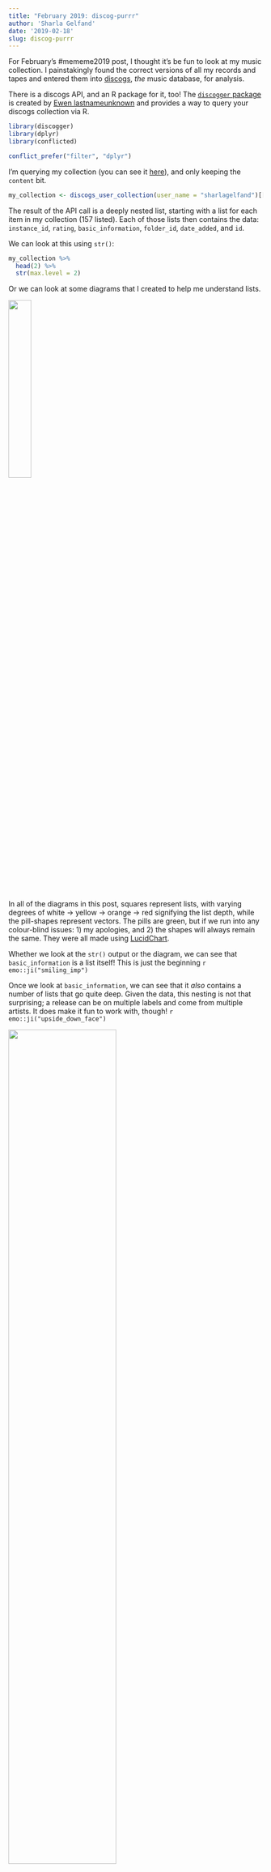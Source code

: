 ```yaml
---
title: "February 2019: discog-purrr"
author: 'Sharla Gelfand'
date: '2019-02-18'
slug: discog-purrr
---
```


For February's #mememe2019 post, I thought it's be fun to look at my music collection. I painstakingly found the correct versions of all my records and tapes and entered them into [discogs](https://www.discogs.com/), *the* music database, for analysis.

There is a discogs API, and an R package for it, too! The [`discogger` package](https://github.com/ewenme/discogger) is created by [Ewen lastnameunknown](https://twitter.com/ewen_) and provides a way to query your discogs collection via R.

```r
library(discogger)
library(dplyr)
library(conflicted)

conflict_prefer("filter", "dplyr")
```

I'm querying my collection (you can see it [here](https://www.discogs.com/user/sharlagelfand/collection)), and only keeping the `content` bit.

```r
my_collection <- discogs_user_collection(user_name = "sharlagelfand")[["content"]]
```

The result of the API call is a deeply nested list, starting with a list for each item in my collection (157 listed). Each of those lists then contains the data: `instance_id`, `rating`, `basic_information`, `folder_id`, `date_added`, and `id`. 

We can look at this using `str()`:

```r
my_collection %>%
  head(2) %>%
  str(max.level = 2)
```

Or we can look at some diagrams that I created to help me understand lists. 

![](/images/discogger-purrr/initial_list.png){width=30%}

In all of the diagrams in this post, squares represent lists, with varying degrees of white -> yellow -> orange -> red signifying the list depth, while the pill-shapes represent vectors. The pills are green, but if we run into any colour-blind issues: 1) my apologies, and 2) the shapes will always remain the same. They were all made using [LucidChart](https://www.lucidchart.com/).

Whether we look at the `str()` output or the diagram, we can see that `basic_information` is a list itself! This is just the beginning `r emo::ji("smiling_imp")`

Once we look at `basic_information`, we can see that it *also* contains a number of lists that go quite deep. Given the data, this nesting is not that surprising; a release can be on multiple labels and come from multiple artists. It does make it fun to work with, though! `r emo::ji("upside_down_face")`

![](/images/discogger-purrr/basic_information_list.png){width=65%}

```r
my_collection[[1]][["basic_information"]] %>%
  str()
```

For me, the first step is to extract the `basic_information` part only, and transpose it. `purrr:transpose()` "turns a list-of lists 'inside-out.'" I want to turn the list inside-out so that it starts to look more like a data frame, with a list of *variables* rather than a list of *records* (like, observations -- not `r emo::ji("cd")`).

```r
library(purrr)

basic_information <- my_collection %>%
  map("basic_information") %>%
  transpose()
```

Once we do that, the list looks totally different. Now we have a list that contains the *variables* from `basic_information`, and *each of those* is a list with 157 elements (lists) in them.

```r
basic_information %>%
  str(max.level = 1)
```

So,

1. Yes, this diagram is massive.
2. No, the exact data is not always the same from diagram to diagram `r emo::ji("information_desk_person")`
3. An empty list means there is no data. Some variables have missing data, e.g. sometimes there isn't `text` in `formats`. Sometimes `master_url` is missing, etc.

![](/images/discogger-purrr/basic_information_transpose.png){width=100%}

Now I have a wayyy better idea of what all that ugly `str()` output (omitted here) means. The deep nesting in `descriptions` is horrifying, but I'm confident in my ability to do it `r emo::ji("muscle")`.

The next step is to make that list into a tibble, and only keep the variables I care about. Once we do that, it's a little less hectic to look at.

```r
basic_information_tibble <- basic_information %>%
  as_tibble() %>%
  select(id, title, artists, formats)

head(basic_information_tibble)
```

Did somebody say list-cols? `r emo::ji("yum")`

![](/images/discogger-purrr/basic_information_tibble.png){width=80%}

The easiest thing to tackle next are the `id` and `title` columns. Every release has only one of each, so we can unlist these and turn the columns into... non-list-cols? reg-cols.

```r
basic_information_id_title_unlist <- basic_information_tibble %>% 
  mutate_at(vars(id, title), unlist)

head(basic_information_id_title_unlist)
```

("sorry" about the third item -- it's a [great record!](https://goodthrob.bandcamp.com/album/fuck-off))

I've coloured them in blue now, to indicate they're no longer lists (not differentiating between integer and character, though).

![](/images/discogger-purrr/unlist_id_title.png){width=80%}

To make `artists` workable, I'm transposing it, just like we did with the original list. 

```r
basic_information_artists_transpose <- basic_information_id_title_unlist %>%
  mutate(artists = map(artists, transpose))

head(basic_information_artists_transpose)
```

It looks a little different in the tibble printing, but tough to tell what's going on. Instead of a list for each artist that contains `name`, `entity_type`, etc, now *each of those* are lists that contain information on each artist.

So, if there are two artists on a release, their names will both appear under `name`, rather than having a list for each, and each with a `name` element.

![](/images/discogger-purrr/transpose_artists.png){width=80%}

The last column to work with is `formats`, arguably the ugliest one! I actually *don't* want to transpose it, because `descriptions` is already in the format we want. If we transpose it, then it'll turn *that* inside out, which is... not good. Believe me, I spent a while playing with it before I realized what was happening `r emo::ji("see_no_evil")`.

We want to *unlist* `formats`, just like we did for `id` and `title`. The only difference is that we just want to remove the *first* listing hierarchy, so we'll set `recursive = FALSE`.

The reason that we can do this to `formats` is because it's unnecessarily nested. Unlike `artists`, there are no cases where there's more than one format attached to a release, so the nested list isn't necessary.

```r
basic_information_formats_unlist <- basic_information_artists_transpose %>%
  mutate(formats = unlist(formats, recursive = FALSE))

head(basic_information_formats_unlist)
```

But just like for `artists`, now the actual elements are at the top level of the list, rather than being buried.

![](/images/discogger-purrr/unlist_formats.png){width=80%}

You thought we were done?! Ha! We still need to get information *out* of `artists` and `formats`.

I want to get the `id` from `artists` so that (eventually), I can use the API again to get *even more* information about the artist.

```r
basic_information_tidying <- basic_information_formats_unlist %>%
  mutate(artists_id = map(artists, "id")) %>%
  select(-artists)

basic_information_tidying %>%
  head()
```

But this isn't quite it. `artists_id` is still a list of lists.

```r
basic_information_tidying <- basic_information_tidying %>%
  mutate(artists_id = map(artists_id, unlist))

head(basic_information_tidying)
```

Now it's a list of integer vectors. This is, I think, the kind of "list-col" that I'm more familiar with. This is the lego-game-of-thrones-horse-on-a-balcony kind of list-col.

I've tried to illustrate the difference here. The little circles mean it's a character vector with two elements.

![](/images/discogger-purrr/map_artist_id.png){width=80%}

I also want the `name` and `descriptions` bits from `formats`. 

`name` is really easy because it's just a character vector, and never contains multiple elements.

```r
basic_information_tidying <- basic_information_tidying %>%
  mutate(format_name = map_chr(formats, "name"))

head(basic_information_tidying)
```

![](/images/discogger-purrr/map_format_name.png){width=55%}

Finally, `descriptions`, for all the headache it's been, is the exact same to extract as `artists_id`. I've set `.default = FALSE` in case any are missing. `NA`s are a lot easier to work with than `NULL`s later on (endless thank you to Jenny Bryan, not only for absolutely everything I know about lists and purrr, but for telling me about this argument).

```r
basic_information_tidying <- basic_information_tidying %>%
  mutate(format_description = map(formats, "descriptions", .default = NA),
         format_description = map(format_description, unlist))
```

![](/images/discogger-purrr/map_format_description.png){width=85%}

With a little renaming and reordering, our final dataset looks like this:

```r
basic_information_tidy <- basic_information_tidying %>%
    select(release_id = id, title, artists_id, format_description, format_name)

head(basic_information_tidy)
```

```r
saveRDS(basic_information_tidy, here::here("static", "data", "discogger", "basic_information_tidy.rds"))
```

![](/images/discogger-purrr/collection_tidy.png){width=70%}

What are we going to do with it? That's a topic for another post `r emo::ji("wave")`.